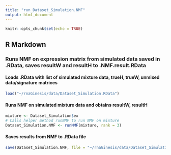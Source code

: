 ```yaml
---
title: "run_Dataset_Simulation.NMF"
output: html_document
---
```


```r
knitr::opts_chunk$set(echo = TRUE)
```

## R Markdown

### Runs NMF on expression matrix from simulated data saved in .RData, saves resultW and resultH to .NMF.result.RData

#### Loads .RData with list of simulated mixture data, trueH, trueW, unmixed data/signature matrices
```r
load("~/rnaGinesis/data/Dataset_Simulation.RData")
```

#### Runs NMF on simulated mixture data and obtains resultW, resultH
```r
mixture <- Dataset_Simulation$ex
# Calls helper method runNMF to run NMF on mixture 
Dataset_Simulation.NMF <- runNMF(mixture, rank = 3)
```

#### Saves results from NMF to .RData file
```r
save(Dataset_Simulation.NMF, file = "~/rnaGinesis/data/Dataset_Simulation.NMF.result.RData")
```